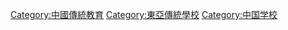 [[Category:中國傳統教育|Category:中國傳統教育]]
[[Category:東亞傳統學校|Category:東亞傳統學校]]
[[Category:中国学校|Category:中国学校]]